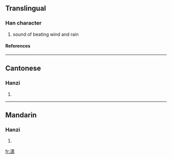 {{see|瀟}}

==Translingual==
===Han character===
{{Han char|rn=85|rad=水|as=11|sn=14|four=|canj=水廿中X (ETLX), X水廿中X (XETLX)}}
# sound of beating wind and rain
====References====
{{Han ref|kx=0652.321|hdz=31716.040|uh=6F47|ud=28487}}

----
==Cantonese==
===Hanzi===
{{yue-hanzi|jyut=|y=siu1}}
# {{defn|Cantonese}}

----
==Mandarin==
===Hanzi===
{{cmn-hanzi|tra=瀟|pin=[[xiāo]] (xiao1)|wg=hsiao<sup>1</sup>}}
# {{defn|Mandarin}}

[[fr:潇]]